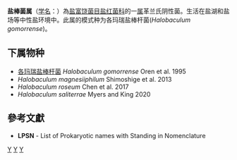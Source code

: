 {{Automatic taxobox
| taxon = Halobaculum
| authority = Oren et al., 1995
| type species = 各玛瑞盐棒杆菌<br>''Halobaculum gomorrense''
| type species authority = Oren et al., 1995
}}
'''盐棒菌属'''（[[学名|学名]]：{{lang|la|''Halobaculum''}}）為[[盐富饶菌目|盐富饶菌目]][[盐红菌科|盐红菌科]]的一[[属|属]]革兰氏阴性菌。生活在盐湖和盐场等中性盐环境中。此属的模式种为各玛瑞盐棒杆菌(''Halobaculum gomorrense'')。

==下属物种==
* [[各玛瑞盐棒杆菌|各玛瑞盐棒杆菌]] ''Halobaculum gomorrense'' Oren et al. 1995
* ''Halobaculum magnesiiphilum'' Shimoshige et al. 2013
* ''Halobaculum roseum'' Chen et al. 2017
* ''Halobaculum saliterrae'' Myers and King 2020

==參考文獻==
{{reflist}}
* '''LPSN''' - List of Prokaryotic names with Standing in Nomenclature

{{taxonbar}}

[[Category:革兰氏阴性菌|Y]]
[[Category:_盐红菌科|Y]]
[[Category:1995年描述的分类群|Y]]